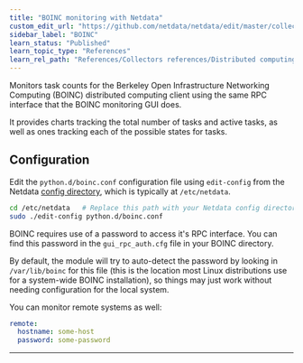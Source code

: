 ```yaml
---
title: "BOINC monitoring with Netdata"
custom_edit_url: "https://github.com/netdata/netdata/edit/master/collectors/python.d.plugin/boinc/README.md"
sidebar_label: "BOINC"
learn_status: "Published"
learn_topic_type: "References"
learn_rel_path: "References/Collectors references/Distributed computing"
---
```



Monitors task counts for the Berkeley Open Infrastructure Networking Computing (BOINC) distributed computing client using the same RPC interface that the BOINC monitoring GUI does.

It provides charts tracking the total number of tasks and active tasks, as well as ones tracking each of the possible states for tasks.

## Configuration

Edit the `python.d/boinc.conf` configuration file using `edit-config` from the Netdata [config
directory](https://github.com/netdata/netdata/blob/master/docs/configure/nodes.md), which is typically at `/etc/netdata`.

```bash
cd /etc/netdata   # Replace this path with your Netdata config directory, if different
sudo ./edit-config python.d/boinc.conf
```

BOINC requires use of a password to access it's RPC interface.  You can
find this password in the `gui_rpc_auth.cfg` file in your BOINC directory.

By default, the module will try to auto-detect the password by looking
in `/var/lib/boinc` for this file (this is the location most Linux
distributions use for a system-wide BOINC installation), so things may
just work without needing configuration for the local system.

You can monitor remote systems as well:

```yaml
remote:
  hostname: some-host
  password: some-password
```

---


